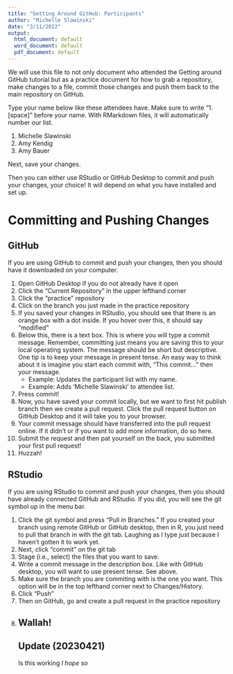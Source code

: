 ```yaml
---
title: "Getting Around GitHub: Participants"
author: "Michelle Slawinski"
date: "3/11/2022"
output:
  html_document: default
  word_document: default
  pdf_document: default
---
```


We will use this file to not only document who attended the Getting around GitHub tutorial but as a practice document for how to grab a repository, make changes to a file, commit those changes and push them back to the main repository on GitHub.

Type your name below like these attendees have. Make sure to write "1.[space]" before your name. With RMarkdown files, it will automatically number our list. 

1. Michelle Slawinski
1. Amy Kendig
1. Amy Bauer


Next, save your changes. 

Then you can either use RStudio or GitHub Desktop to commit and push your changes, your choice! It will depend on what you have installed and set up.

# Committing and Pushing Changes 

## GitHub

If you are using GitHub to commit and push your changes, then you should have it downloaded on your computer.

1. Open GitHub Desktop if you do not already have it open
1. Click the "Current Repository" in the upper lefthand corner
1. Click the "practice" repository
1. Click on the branch you just made in the practice repository
1. If you saved your changes in RStudio, you should see that there is an orange box with a dot inside. If you hover over this, it should say "modified"
1. Below this, there is a text box. This is where you will type a commit message. Remember, committing just means you are saving this to your local operating system. The message should be short but descriptive. One tip is to keep your message in present tense. An easy way to think about it is imagine you start each commit with, "This commit..." then your message. 
   - Example: Updates the participant list with my name. 
   - Example: Adds 'Michelle Slawinski' to attendee list.
1. Press commit!
1. Now, you have saved your commit locally, but we want to first hit publish branch then we create a pull request. Click the pull request button on GitHub Desktop and it will take you to your browser. 
1. Your commit message should have transferred into the pull request online. If it didn't or if you want to add more information, do so here. 
1. Submit the request and then pat yourself on the back, you submitted your first pull request!
1. Huzzah!

## RStudio
If you are using RStudio to commit and push your changes, then you should have already connected GitHub and RStudio. If you did, you will see the git symbol up in the menu bar. 

1. Click the git symbol and press "Pull in Branches." If you created your branch using remote GitHub or GitHub desktop, then in R, you just need to pull that branch in with the git tab. Laughing as I type *just* because I haven't gotten it to work yet.
1. Next, click "commit" on the git tab
1. Stage (i.e., select) the files that you want to save.
1. Write a commit message in the description box. Like with GitHub desktop, you will want to use present tense. See above.
1. Make sure the branch you are commiting with is the one you want. This option will be in the top lefthand corner next to Changes/History. 
1. Click "Push" 
1. Then on GitHub, go and create a pull request in the practice repository
1. Wallah!
---
## Update (20230421)
Is this working _I hope so_